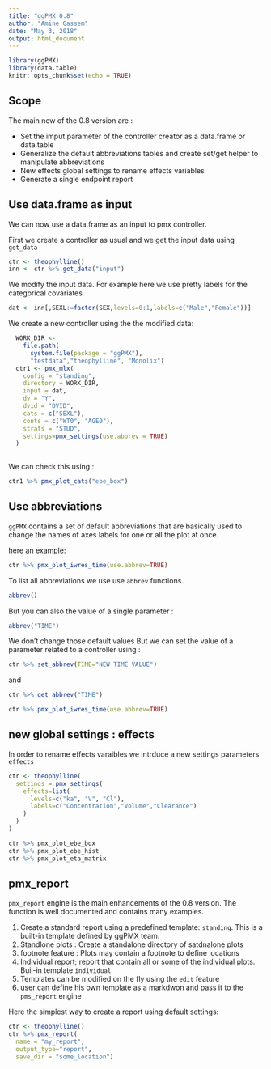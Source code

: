 ```yaml
---
title: "ggPMX 0.8"
author: "Amine Gassem"
date: "May 3, 2018"
output: html_document
---
```


```r
library(ggPMX)
library(data.table)
knitr::opts_chunk$set(echo = TRUE)
```

## Scope 

The main new of the 0.8 version are : 

- Set the imput parameter of the controller creator as a data.frame or data.table
- Generalize the default abbreviations tables and create set/get helper to manipulate abbreviations
- New effects global settings to rename effects variables
- Generate a single endpoint report

## Use data.frame as input 

We can now use a data.frame as an input to pmx controller. 

First we create a controller as usual and we get the input data using `get_data`
```r
ctr <- theophylline()
inn <- ctr %>% get_data("input")
```

We modify the input data. For example here we use pretty labels for the categorical covariates
```r
dat <- inn[,SEXL:=factor(SEX,levels=0:1,labels=c("Male","Female"))]

``` 

We create a new controller using the the modified data:

```r


  WORK_DIR <- 
    file.path( 
      system.file(package = "ggPMX"), 
      "testdata","theophylline", "Monolix")
  ctr1 <- pmx_mlx(
    config = "standing",
    directory = WORK_DIR,
    input = dat,
    dv = "Y",
    dvid = "DVID",
    cats = c("SEXL"),
    conts = c("WT0", "AGE0"),
    strats = "STUD",
    settings=pmx_settings(use.abbrev = TRUE)
  )
  
```
We can check this using : 

```r

ctr1 %>% pmx_plot_cats("ebe_box")
```



## Use abbreviations

`ggPMX` contains a set of default abbreviations that are basically used to change the names of axes labels for one or all the plot at once.  

here an example: 
```r
ctr %>% pmx_plot_iwres_time(use.abbrev=TRUE)
```

To list all abbreviations we use use  `abbrev` functions. 

```r
abbrev()
```
But you can also the value of a single parameter : 
```r
abbrev("TIME")
```
We don't change those default values But we can set the value of a parameter related to a controller using :

```r
ctr %>% set_abbrev(TIME="NEW TIME VALUE")
```
and 
```r
ctr %>% get_abbrev("TIME")
```

```r
ctr %>% pmx_plot_iwres_time(use.abbrev=TRUE)
```

## new global settings : effects 

In order to rename effects varaibles we intrduce a new settings parameters `effects`
```r
ctr <- theophylline(
  settings = pmx_settings(
    effects=list(
      levels=c("ka", "V", "Cl"),
      labels=c("Concentration","Volume","Clearance")
    )
  )
)

ctr %>% pmx_plot_ebe_box
ctr %>% pmx_plot_ebe_hist
ctr %>% pmx_plot_eta_matrix
```

## pmx_report

`pmx_report` engine is the main enhancements of the 0.8 version. The function is well documented and contains many examples. 


1. Create a standard report using a predefined template: `standing`. This is a built-in template defined by ggPMX team. 
2. Standlone plots :  Create a standalone directory of satdnalone plots 
3. footnote feature : Plots may contain a footnote to define locations
4. Individual report; report that contain all or some of the individual plots. Buil-in template `individual`
5. Templates can be modified on the fly using the `edit` feature
6. user can define his own template as a markdwon and pass it to the `pms_report` engine


Here the simplest way to create a report using default settings: 
```r
ctr <- theophylline()
ctr %>% pmx_report(
  name = "my_report",
  output_type="report",
  save_dir = "some_location")
```


  